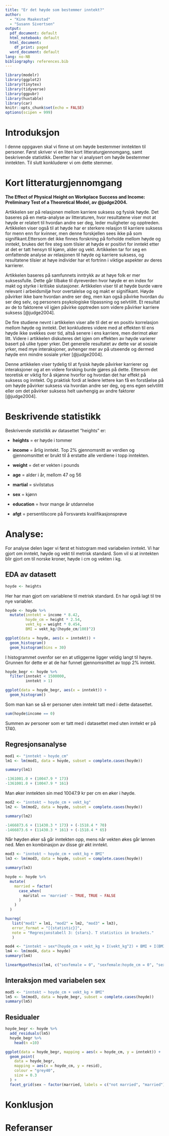 ```yaml
---
title: "Er det høyde som bestemmer inntekt?"
author: 
  - "Kine Maakestad"
  - "Susann Sivertsen"
output:
  pdf_document: default
  html_notebook: default
  html_document:
    df_print: paged
  word_document: default
lang: no-NB
bibliography: references.bib
---
```


```r
library(modelr)
library(ggplot2)
library(tinytex)
library(tidyverse)
library(ggpubr)
library(huxtable)
library(car)
knitr::opts_chunk$set(echo = FALSE)
options(scipen = 999)
```



\newpage

# Introduksjon

I denne oppgaven skal vi finne ut om høyde bestemmer inntekten til personer. Først skriver vi en liten kort litteraturgjennomgang, samt beskrivende statistikk. Deretter har vi analysert om høyde bestemmer inntekten. Til slutt konkluderer vi om dette stemmer.

# Kort litteraturgjennomgang

**The Effect of Physical Height on Workplace Success and Income: Preliminary Test of a Theoretical Model, av @judge2004.**

Artikkelen ser på relasjonen mellom karriere suksess og fysisk høyde. Det baseres på en meta-analyse av litteraturen, hvor resultatene viser mot at høyde er relatert til hvordan andre ser deg, leder muligheter og opptreden. Artikkelen viser også til at høyde har er sterkere relasjon til karriere suksess for menn enn for kvinner, men denne forskjellen sees ikke på som signifikant.Ettersom det ikke finnes forskning på forholde mellom høyde og inntekt, brukes det fire steg som tilsier at høyde er positivt for inntekt etter at det er tatt hensyn til kjønn, alder og vekt. Artikkelen tar for seg en omfattende analyse av relasjonen til høyde og karriere suksess, og resultatene tilsier at høye individer har et fortrinn i viktige aspekter av deres karrierer.

Artikkelen baseres på samfunnets inntrykk av at høye folk er mer suksessfulle. Dette går tilbake til dyreverden hvor høyde er en index for makt og styrke i kritiske siutasjoner. Artikkelen viser til at høyde burde være relevant i arbeidsmiljø hvor overtalelse og og makt er signifikant. Høyde påvirker ikke bare hvordan andre ser deg, men kan også påvirke hvordan du ser deg selv, og personers psykologiske tilpassning og selvtilitt. Et resultat av de to faktorene vil igjen påvirke opptreden som videre påvirker karriere suksess [@judge2004].

De fire studiene nevnt i artikkelen viser alle til det er en positiv korrelasjon mellom høyde og inntekt. Det konkluderes videre med at effekten til ens høyde ikke svekkes over tid, altså senere i ens karriere, men derimot øker litt. Videre i artikkelen diskuteres det igjen om effekten av høyde varierer basert på ulike typer yrker. Det generelle resultatet av dette var at sosiale yrker, med mye interaksjoner, avhenger mer av på utseende og dermed høyde enn mindre sosiale yrker [@judge2004].

Denne artikkelen viser tydelig til at fysisk høyde påvirker karrierer og interaksjoner og at en videre forsking burde gjøres på dette. Ettersom det teoretisk er viktig for å skjønne hvorfor og hvordan det har effekt på suksess og inntekt. Og praktisk fordi at ledere lettere kan få en forståelse på om høyde påvirker suksess via hvordan andre ser deg, og ens egen selvtilitt eller om det påvirker suksess helt uavhengig av andre faktorer [@judge2004].


# Beskrivende statistikk

Beskrivende statistikk av datasettet "heights" er:

-   **heights** = er høyde i tommer

-   **income** = årlig inntekt. Top 2% gjennomsnitt av verdien og gjennomsnittet er brukt til å erstatte alle verdiene i topp inntekten.

-   **weight** = det er vekten i pounds

-   **age** = alder i år, mellom 47 og 56

-   **martial** = sivilstatus

-    **sex** = kjønn

-   **education** = hvor mange år utdannelse

-   **afgt** = persentilscore på Forsvarets kvalifikasjonsprøve

# Analyse:

For analyse delen lager vi først et histogram med variabelen inntekt. Vi har gjort om inntekt, høyde og vekt til metrisk standard. Som vil si at inntekten blir gjort om til norske kroner, høyde i cm og vekten i kg.

## EDA av datasett


```r
hoyde <- heights
```

Her har man gjort om variablene til metrisk standard. En har også lagt til tre nye variabler.


```r
hoyde <- hoyde %>% 
  mutate(inntekt = income * 8.42,
         hoyde_cm = height * 2.54,
         vekt_kg = weight * 0.454,
         BMI = vekt_kg/(hoyde_cm/100)^2)

```


```r
ggplot(data = hoyde, aes(x = inntekt)) + 
  geom_histogram()
  geom_histogram(bins = 30)
```

I histogrammet ovenfor ser en at utliggerne ligger veldig langt til høyre. Grunnen for dette er at de har funnet gjennomsnittet av topp 2% inntekt.


```r
hoyde_begr <- hoyde %>% 
  filter(inntekt < 1500000,
         inntekt > 1)
```

```r
ggplot(data = hoyde_begr, aes(x = inntekt)) + 
  geom_histogram()
```

Som man kan se så er personer uten inntekt tatt med i dette datasettet. 

```r
sum(hoyde$income == 0)
```


Summen av personer som er tatt med i datasettet med uten inntekt er på 1740.

## Regresjonsanalyse


```r
mod1 <- "inntekt ~ hoyde_cm"
lm1 <- lm(mod1, data = hoyde, subset = complete.cases(hoyde))
```

```r
summary(lm1)
```


```r
-1361001.0 + (10047.9 * 173)
-1361001.0 + (10047.9 * 161)
```

Man øker inntekten sin med 10047.9 kr per cm en øker i høyde.

```r
mod2 <- "inntekt ~ hoyde_cm + vekt_kg"
lm2 <- lm(mod2, data = hoyde, subset = complete.cases(hoyde))
```

```r
summary(lm2)
```


```r
-1466873.6 + (11430.3 * 173) + (-1518.4 * 70)
-1466873.6 + (11430.3 * 161) + (-1518.4 * 65)
```

Når høyden øker så går inntekten opp, mens når vekten økes går lønnen ned. Men en kombinasjon av disse gir økt inntekt.


```r
mod3 <- "inntekt ~ hoyde_cm + vekt_kg + BMI"
lm3 <- lm(mod3, data = hoyde, subset = complete.cases(hoyde))
```

```r
summary(lm3)
```


```r
hoyde <- hoyde %>% 
  mutate(
    married = factor(
      case_when(
        marital == 'married' ~ TRUE, TRUE ~ FALSE
      )
    )
  )
```


```r
huxreg(
   list("mod1" = lm1, "mod2" = lm2, "mod3" = lm3),
   error_format = "[{statistic}]",
   note = "Regresjonstabell 3: {stars}. T statistics in brackets."
   )
```



```r
mod4 <- "inntekt ~ sex*(hoyde_cm + vekt_kg + I(vekt_kg^2) + BMI + I(BMI^2))"
lm4 <- lm(mod4, data = hoyde)
summary(lm4)
```

```r
linearHypothesis(lm4, c("sexfemale = 0", "sexfemale:hoyde_cm = 0", "sexfemale:vekt_kg = 0", "sexfemale:I(vekt_kg^2) = 0", "sexfemale:BMI = 0", "sexfemale:I(BMI^2) = 0"))
```

## Interaksjon med variabelen sex

```r
mod5 <- "inntekt ~ hoyde_cm + vekt_kg + BMI"
lm5 <- lm(mod3, data = hoyde_begr, subset = complete.cases(hoyde))
summary(lm5)
```

## Residualer

```r
hoyde_begr <- hoyde %>% 
  add_residuals(lm5)
  hoyde_begr %>% 
    head(n =10)
```

```r
ggplot(data = hoyde_begr, mapping = aes(x = hoyde_cm, y = inntekt)) +
  geom_point(
    data = hoyde_begr, 
    mapping = aes(x = hoyde_cm, y = resid),
    colour = "grey40",
    size = 0.3
  ) +
  facet_grid(sex ~ factor(married, labels = c("not married", "married")))
```

# Konklusjon

\newpage


# Referanser

